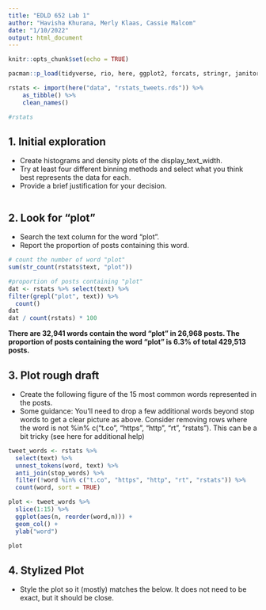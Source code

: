 ```yaml
---
title: "EDLD 652 Lab 1"
author: "Havisha Khurana, Merly Klaas, Cassie Malcom"
date: "1/10/2022"
output: html_document
---
```


```r
knitr::opts_chunk$set(echo = TRUE)
```

```r
pacman::p_load(tidyverse, rio, here, ggplot2, forcats, stringr, janitor, tidytext)
```

```r
rstats <- import(here("data", "rstats_tweets.rds")) %>%
    as_tibble() %>%
    clean_names()

#rstats
```
## 1. Initial exploration
 * Create histograms and density plots of the display_text_width. 
 * Try at least four different binning methods and select what you think best represents the data for each. 
 * Provide a brief justification for your decision.

```r

```

## 2. Look for “plot”
* Search the text column for the word “plot”. 
* Report the proportion of posts containing this word.

```r

# count the number of word "plot"
sum(str_count(rstats$text, "plot"))

#proportion of posts containing "plot"
dat <- rstats %>% select(text) %>% 
filter(grepl("plot", text)) %>% 
  count() 
dat
dat / count(rstats) * 100

```
**There are 32,941 words contain the word "plot" in 26,968 posts. The proportion of posts containing the word "plot" is 6.3% of total 429,513 posts.**

## 3. Plot rough draft
* Create the following figure of the 15 most common words represented in the posts.
* Some guidance: You’ll need to drop a few additional words beyond stop words to get a clear picture as above. Consider removing rows where the word is not %in% c("t.co", "https", "http", "rt", "rstats"). This can be a bit tricky (see here for additional help)

```r
tweet_words <- rstats %>% 
  select(text) %>% 
  unnest_tokens(word, text) %>% 
  anti_join(stop_words) %>% 
  filter(!word %in% c("t.co", "https", "http", "rt", "rstats")) %>% 
  count(word, sort = TRUE) 
```
```r
plot <- tweet_words %>% 
  slice(1:15) %>% 
  ggplot(aes(n, reorder(word,n))) +
  geom_col() +
  ylab("word")

plot
```


## 4. Stylized Plot
* Style the plot so it (mostly) matches the below. It does not need to be exact, but it should be close.

```r

```

